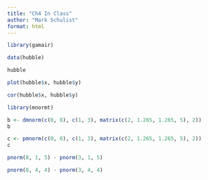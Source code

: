 ```yaml
---
title: "Ch4 In Class"
author: "Mark Schulist"
format: html
---
```


```r
library(gamair)
```


```r
data(hubble)

hubble
```

```r
plot(hubble$x, hubble$y)
```

```r
cor(hubble$x, hubble$y)
```


```r
library(mnormt)
```

```r
b <- dmnorm(c(0, 0), c(1, 3), matrix(c(2, 1.265, 1.265, 5), 2))
b
```

```r
c <- pmnorm(c(0, 0), c(1, 3), matrix(c(2, 1.265, 1.265, 5), 2))
c
```

```r
pnorm(8, 1, 5) - pnorm(3, 1, 5)
```

```r
pnorm(8, 4, 4) - pnorm(3, 4, 4)
```

